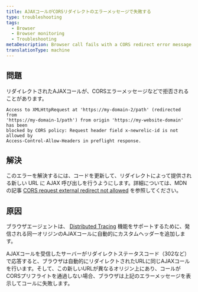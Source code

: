 ```yaml
---
title: AJAXコールがCORSリダイレクトのエラーメッセージで失敗する
type: troubleshooting
tags:
  - Browser
  - Browser monitoring
  - Troubleshooting
metaDescription: Browser call fails with a CORS redirect error message
translationType: machine
---
```


## 問題

リダイレクトされたAJAXコールが、CORSエラーメッセージなどで拒否されることがあります。

```
Access to XMLHttpRequest at 'https://my-domain-2/path' (redirected from 
'https://my-domain-1/path') from origin 'https://my-website-domain' has been
blocked by CORS policy: Request header field x-newrelic-id is not allowed by 
Access-Control-Allow-Headers in preflight response.
```

## 解決

このエラーを解決するには、コードを更新して、リダイレクトによって提供される新しい URL に AJAX 呼び出しを行うようにします。詳細については、MDN の記事 [CORS request external redirect not allowed](https://developer.mozilla.org/en-US/docs/Web/HTTP/CORS/Errors/CORSExternalRedirectNotAllowed) を参照してください。

## 原因

ブラウザエージェントは、 [Distributed Tracing](/docs/browser/new-relic-browser/browser-pro-features/browser-data-distributed-tracing) 機能をサポートするために、発信される同一オリジンのAJAXコールに自動的にカスタムヘッダーを追加します。

AJAXコールを受信したサーバーがリダイレクトステータスコード（302など）で応答すると、ブラウザは自動的にリダイレクトされたURLに同じAJAXコールを行います。そして、この新しいURLが異なるオリジン上にあり、コールがCORSプリフライトを通過しない場合、ブラウザは上記のエラーメッセージを表示してコールに失敗します。